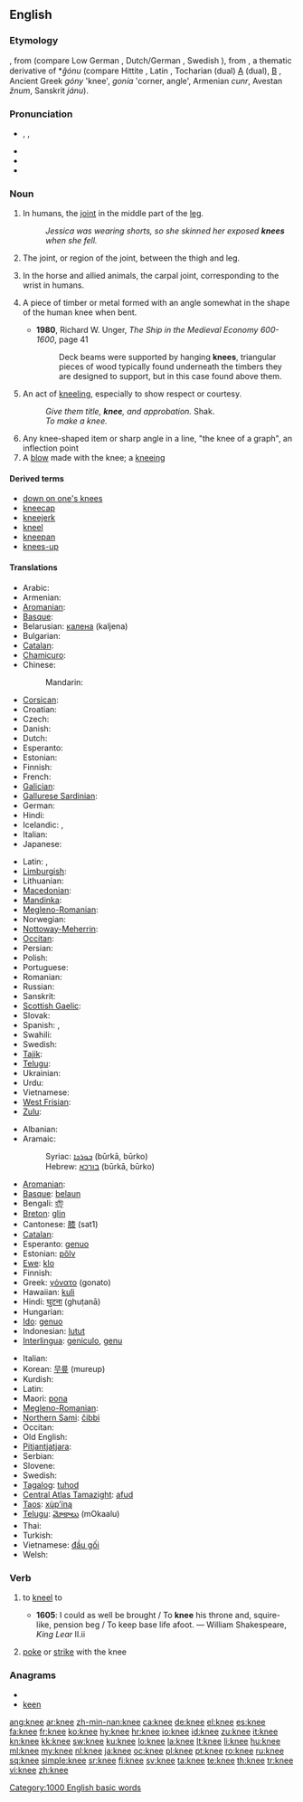 ==English==

===Etymology===
{{etyl|ang}} {{term|cneo|cnēo|lang=ang}}, from {{proto|Germanic|knewan}} (compare Low German {{term|Knee|lang=nds}}, Dutch/German {{term|knie|lang=nl}}, Swedish {{term|knä|lang=sv}}), from {{proto|Indo-European|g̑néu̯o}}, a thematic derivative of *''g̑ónu'' (compare Hittite {{term|genu|lang=hit}}, Latin {{term|genu|genū|lang=la}}, Tocharian (dual) [[w:Tocharian A|A]] {{term|kanweṃ|lang=xto}} (dual), [[w:Tocharian B|B]] {{term|kenī|lang=txb}}, Ancient Greek ''góny'' 'knee', ''gonía'' 'corner, angle', Armenian ''cunr'', Avestan ''žnum'', Sanskrit ''jánu'').

===Pronunciation===
* {{enPR|nē}}, {{IPA|/niː/}}, {{SAMPA|/ni:/}}
* {{audio|en-us-knee.ogg|Audio (US)}}
* {{rhymes|iː}}
* {{homophones|nee}}

===Noun===
{{en-noun}}

# In humans, the [[joint]] in the middle part of the [[leg]].
#: ''Jessica was wearing shorts, so she skinned her exposed '''knees''' when she fell.''
# {{skeleton}} The joint, or region of the joint, between the thigh and leg.
# {{anatomy}} In the horse and allied animals, the carpal joint, corresponding to the wrist in humans.
# {{context|shipbuilding}} A piece of timber or metal formed with an angle somewhat in the shape of the human knee when bent.
#* '''1980''', Richard W. Unger, ''The Ship in the Medieval Economy 600-1600'', page 41
#*: Deck beams were supported by hanging '''knees''', triangular pieces of wood typically found underneath the timbers they are designed to  support, but in this case found above them.
# {{archaic}}An act of [[kneel|kneeling]], especially to show respect or courtesy.
#: ''Give them title, '''knee''', and approbation.'' Shak.
#: ''To make a knee.''
# Any knee-shaped item or sharp angle in a line, "the knee of a graph", an inflection point
# A [[blow]] made with the knee; a [[kneeing]]

====Derived terms====
* [[down on one's knees]]
* [[kneecap]]
* [[kneejerk]]
* [[kneel]]
* [[kneepan]]
* [[knees-up]]

====Translations====
{{trans-top|joint in the middle of the leg and area around it}}
* Arabic: {{t-|ar|ركبة|f|tr=rúkba}}
* Armenian: {{t-|hy|ծունկ|tr=çunk}}
* [[Aromanian]]: {{tø|rup|dzenuclju}}
* [[Basque]]: {{t+|eu|belaun|xs=Basque}}
* Belarusian: [[калена]] (kaljena)
* Bulgarian: {{t+|bg|коляно|tr=kolâno}}
* [[Catalan]]: {{t|ca|genoll}}
* [[Chamicuro]]: {{tø|ccc|melo'ti}}
* Chinese:
*: Mandarin: {{t-|cmn|膝|tr=xī|sc=Hani}}
* [[Corsican]]: {{t+|co|ghjinochju|m|xs=Corsican}}
* Croatian: {{t+|hr|koljeno|n|alt=kòljeno}}
* Czech: {{t+|cs|koleno|n}}
* Danish: {{t-|da|knæ}}
* Dutch: {{t+|nl|knie|f}}
* Esperanto: {{t-|eo|genuo|xs=Esperanto}}
* Estonian: {{t|et|põlv}}
* Finnish: {{t+|fi|polvi}}
* French: {{t+|fr|genou|m}}
* [[Galician]]: {{t+|gl|xeonllo|m|xs=Galician}}
* [[Gallurese Sardinian]]: {{tø|sdn|ghinocchiu}}
* German: {{t+|de|Knie|n}}
* Hindi: {{t-|hi|घुटना|m|tr=ghuTna|xs=Hindi}}
* Icelandic: {{t+|is|hné|n}},  {{t+|is|kné|n}}
* Italian: {{t+|it|ginocchio}}
* Japanese: {{t+|ja|膝|tr=ひざ, hiza}}
{{trans-mid}}
* Latin: {{t+|la|genu}},  {{t-|la|geniculum}}
* [[Limburgish]]: {{t|li|kneen|m|xs=Limburgish}}
* Lithuanian: {{t-|lt|kelis|m|xs=Lithuanian}}
* [[Macedonian]]: {{t-|mk|колено|tr=kóleno}}
* [[Mandinka]]: {{tø|mnk|kumbaliŋo|xs=Mandinka}}
* [[Megleno-Romanian]]: {{tø|ruq|zinucľu}}
* Norwegian: {{t+|no|kne|n}}
* [[Nottoway-Meherrin]]: {{tø|nwy|sunsheke}}
* [[Occitan]]: {{t+|oc|genolh|xs=Occitan}}
* Persian: {{t+|fa|زانو|tr=zânu|xs=Persian}}
* Polish: {{t+|pl|kolano|n}}
* Portuguese: {{t+|pt|joelho|m}}
* Romanian: {{t+|ro|genunchi}}
* Russian: {{t+|ru|колено|n|tr=koléno}}
* Sanskrit: {{t|sa|जानु |n|tr=jānu|xs=Sanskrit}}
* [[Scottish Gaelic]]: {{t-|gd|glùn|f|xs=Scottish Gaelic}}
* Slovak: {{t-|sk|koleno}}
* Spanish: {{t+|es|rodilla|f}},  {{t+|es|hinojo}}
* Swahili: {{t+|sw|goti|xs=Swahili}}
* Swedish: {{t+|sv|knä|n}}
* [[Tajik]]: {{t-|tg|зону|tr=zonu|sc=Cyrl|xs=Tajik}}
* [[Telugu]]: {{t|te|మోకాలు|tr=mOkaalu}}
* Ukrainian: {{t+|uk|коліно|n|tr=kolíno|xs=Ukrainian}}
* Urdu: {{t-|ur|گھٹنا|m|tr=ghuTna|xs=Urdu}}
* Vietnamese: {{t-|vi|đầu gối|xs=Vietnamese}}
* [[West Frisian]]: {{t-|fy|knibbel|xs=West Frisian}}
* [[Zulu]]: {{t+|zu|idolo|xs=Zulu}}
{{trans-bottom}}

{{checktrans-top}}
* Albanian: {{t-|sq|gju|m|xs=Albanian}}
* Aramaic:
*: Syriac: [[ܒܘܪܟܐ]] (būrkā, būrko) {{f}}
*: Hebrew: [[בורכא]] (būrkā, būrko) {{f}}
* [[Aromanian]]: {{tø|rup|dzenuclju|xs=Aromanian}}
* [[Basque]]: [[belaun]]
* Bengali: [[হাঁটু]]
* [[Breton]]: [[glin]] {{m}}
* Cantonese: [[膝]] (sat1)
* [[Catalan]]: {{t+|ca|genoll|m}}
* Esperanto: [[genuo]]
* Estonian: [[põlv]]
* [[Ewe]]: [[klo]] {{n}}
* Finnish: {{t+|fi|polvi}}
* Greek: [[γόνατο]] (gonato) {{n}}
* Hawaiian: [[kuli]]
* Hindi: [[घुटना]] (ghuṭanā)
* Hungarian: {{t+|hu|térd}}
* [[Ido]]: [[genuo]]
* Indonesian: [[lutut]]
* [[Interlingua]]: [[geniculo]], [[genu]]
{{trans-mid}}
* Italian: {{t+|it|ginocchio|m}}
* Korean: [[무릎]] (mureup)
* Kurdish: {{ku-Arab|[[چۆک]]}}
* Latin: {{t+|la|genu|n}}
* Maori: [[pona]]
* [[Megleno-Romanian]]: {{tø|ruq|zinucľu|xs=Megleno-Romanian}}
* [[Northern Sami]]: [[čibbi]]
* Occitan: {{t+|oc|genolh|m|xs=Occitan}}
* Old English: {{t-|ang|cneo|n|alt=cnēo|xs=Old English}}
* [[Pitjantjatjara]]: {{unicode|[[muṯi]]}}
* Serbian: {{t-|sr|колено|n|tr=koleno|sc=Cyrl}}
* Slovene: {{t+|sl|koleno|n}}
* Swedish: {{t+|sv|knä|n}}
* [[Tagalog]]: [[tuhod]]
* [[Central Atlas Tamazight]]: [[afud]] {{m}}
* [[Taos]]: [[xų̀p’íną]]
* [[Telugu]]: [[మోకాలు]] (mOkaalu)
* Thai: {{Thai|[[เข่า]]}}
* Turkish: {{t+|tr|diz}}
* Vietnamese: [[đầu gối]]
* Welsh: {{t-|cy|glin|xs=Welsh}}
{{trans-bottom}}

===Verb===
{{en-verb|knee|d}}

# {{transitive|archaic}} to [[kneel]] to
#* '''1605''': I could as well be brought / To '''knee''' his throne and, squire-like, pension beg / To keep base life afoot. — William Shakespeare, ''King Lear'' II.ii
# {{transitive}} [[poke]] or [[strike]] with the knee

===Anagrams===
* {{alphagram|eekn}}
* [[keen#English|keen]]

[[Category:1000 English basic words]]

[[ang:knee]]
[[ar:knee]]
[[zh-min-nan:knee]]
[[ca:knee]]
[[de:knee]]
[[el:knee]]
[[es:knee]]
[[fa:knee]]
[[fr:knee]]
[[ko:knee]]
[[hy:knee]]
[[hr:knee]]
[[io:knee]]
[[id:knee]]
[[zu:knee]]
[[it:knee]]
[[kn:knee]]
[[kk:knee]]
[[sw:knee]]
[[ku:knee]]
[[lo:knee]]
[[la:knee]]
[[lt:knee]]
[[li:knee]]
[[hu:knee]]
[[ml:knee]]
[[my:knee]]
[[nl:knee]]
[[ja:knee]]
[[oc:knee]]
[[pl:knee]]
[[pt:knee]]
[[ro:knee]]
[[ru:knee]]
[[sq:knee]]
[[simple:knee]]
[[sr:knee]]
[[fi:knee]]
[[sv:knee]]
[[ta:knee]]
[[te:knee]]
[[th:knee]]
[[tr:knee]]
[[vi:knee]]
[[zh:knee]]